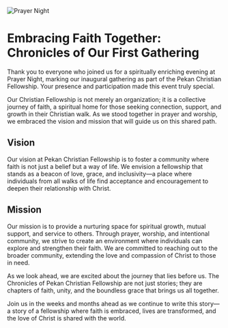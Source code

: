 
<BackButton />

<div style={{ textAlign: 'center' }}>
  <img src="https://pekan-christian-fellowship.vercel.app/blogs/prayer-night.jpg" alt="Prayer Night" style={{ maxWidth: '100%', height: 'auto' }} />
</div>

# Embracing Faith Together: Chronicles of Our First Gathering

Thank you to everyone who joined us for a spiritually enriching evening at Prayer Night, marking our inaugural gathering as part of the Pekan Christian Fellowship. Your presence and participation made this event truly special.

Our Christian Fellowship is not merely an organization; it is a collective journey of faith, a spiritual home for those seeking connection, support, and growth in their Christian walk. As we stood together in prayer and worship, we embraced the vision and mission that will guide us on this shared path.

## Vision

Our vision at Pekan Christian Fellowship is to foster a community where faith is not just a belief but a way of life. We envision a fellowship that stands as a beacon of love, grace, and inclusivity—a place where individuals from all walks of life find acceptance and encouragement to deepen their relationship with Christ.

## Mission

Our mission is to provide a nurturing space for spiritual growth, mutual support, and service to others. Through prayer, worship, and intentional community, we strive to create an environment where individuals can explore and strengthen their faith. We are committed to reaching out to the broader community, extending the love and compassion of Christ to those in need.

As we look ahead, we are excited about the journey that lies before us. The Chronicles of Pekan Christian Fellowship are not just stories; they are chapters of faith, unity, and the boundless grace that brings us all together.

Join us in the weeks and months ahead as we continue to write this story—a story of a fellowship where faith is embraced, lives are transformed, and the love of Christ is shared with the world.
